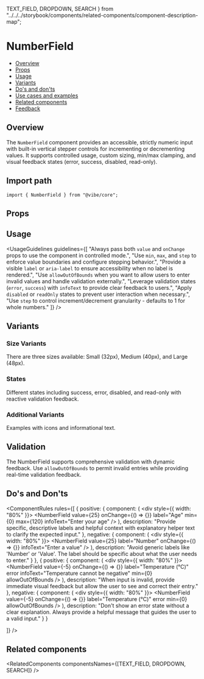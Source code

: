  TEXT_FIELD,
  DROPDOWN,
  SEARCH
} from "../../../storybook/components/related-components/component-description-map";

<Meta of={NumberFieldStories} />

# NumberField

- [Overview](#overview)
- [Props](#props)
- [Usage](#usage)
- [Variants](#variants)
- [Do's and don'ts](#dos-and-donts)
- [Use cases and examples](#use-cases-and-examples)
- [Related components](#related-components)
- [Feedback](#feedback)

## Overview

The `NumberField` component provides an accessible, strictly numeric input with built-in vertical stepper controls for incrementing or decrementing values. It supports controlled usage, custom sizing, min/max clamping, and visual feedback states (error, success, disabled, read-only).

<Canvas of={NumberFieldStories.Overview} />

## Import path

```tsx
import { NumberField } from "@vibe/core";
```

## Props

<PropsTable />

## Usage

<UsageGuidelines
  guidelines={[
    "Always pass both `value` and `onChange` props to use the component in controlled mode.",
    "Use `min`, `max`, and `step` to enforce value boundaries and configure stepping behavior.",
    "Provide a visible `label` or `aria-label` to ensure accessibility when no label is rendered.",
    "Use `allowOutOfBounds` when you want to allow users to enter invalid values and handle validation externally.",
    "Leverage validation states (`error`, `success`) with `infoText` to provide clear feedback to users.",
    "Apply `disabled` or `readOnly` states to prevent user interaction when necessary.",
    "Use `step` to control increment/decrement granularity - defaults to 1 for whole numbers."
  ]}
/>

## Variants

### Size Variants

There are three sizes available: Small (32px), Medium (40px), and Large (48px).

<Canvas of={NumberFieldStories.Sizes} />

### States

Different states including success, error, disabled, and read-only with reactive validation feedback.

<Canvas of={NumberFieldStories.States} />

### Additional Variants

Examples with icons and informational text.

<Canvas of={NumberFieldStories.Variants} />

## Validation

The NumberField supports comprehensive validation with dynamic feedback. Use `allowOutOfBounds` to permit invalid entries while providing real-time validation feedback.

<Canvas of={NumberFieldStories.Validation} />

## Do's and Don'ts

<ComponentRules
  rules={[
    {
      positive: {
        component: (
          <div style={{ width: "80%" }}>
            <NumberField value={25} onChange={() => {}} label="Age" min={0} max={120} infoText="Enter your age" />
          </div>
        ),
        description:
          "Provide specific, descriptive labels and helpful context with explanatory helper text to clarify the expected input."
      },
      negative: {
        component: (
          <div style={{ width: "80%" }}>
            <NumberField value={25} label="Number" onChange={() => {}} infoText="Enter a value" />
          </div>
        ),
        description: "Avoid generic labels like 'Number' or 'Value'. The label should be specific about what the user needs to enter."
      }
    },
    {
      positive: {
        component: (
          <div style={{ width: "80%" }}>
            <NumberField
              value={-5}
              onChange={() => {}}
              label="Temperature (°C)"
              error
              infoText="Temperature cannot be negative"
              min={0}
              allowOutOfBounds
            />
          </div>
        ),
        description:
          "When input is invalid, provide immediate visual feedback but allow the user to see and correct their entry."
      },
      negative: {
        component: (
          <div style={{ width: "80%" }}>
            <NumberField value={-5} onChange={() => {}} label="Temperature (°C)" error min={0} allowOutOfBounds />
          </div>
        ),
        description:
          "Don't show an error state without a clear explanation. Always provide a helpful message that guides the user to a valid input."
      }
    }

]}
/>

## Related components

<RelatedComponents componentsNames={[TEXT_FIELD, DROPDOWN, SEARCH]} />
